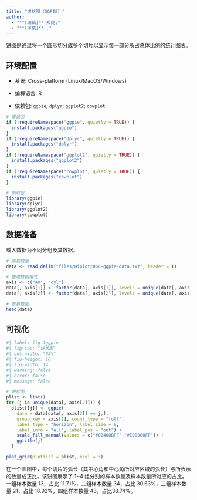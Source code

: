 ```yaml
---
title: "饼状图（GGPIE）"
author:
  - "**[编辑]** 郑虎;"
  - "**[审核]** ."
---
```


饼图是通过将一个圆形切分成多个切片以显示每一部分所占总体比例的统计图表。

## 环境配置

-   系统: Cross-platform (Linux/MacOS/Windows)

-   编程语言: R

-   依赖包: `ggpie`; `dplyr`; `ggplot2`; `cowplot`

```r
# 安装包
if (!requireNamespace("ggpie", quietly = TRUE)) {
  install.packages("ggpie")
}
if (!requireNamespace("dplyr", quietly = TRUE)) {
  install.packages("dplyr")
}
if (!requireNamespace("ggplot2", quietly = TRUE)) {
  install.packages("ggplot2")
}
if (!requireNamespace("cowplot", quietly = TRUE)) {
  install.packages("cowplot")
}

# 加载包
library(ggpie)
library(dplyr)
library(ggplot2)
library(cowplot)
```

## 数据准备

载入数据为不同分组及其数据。

```r
# 加载数据
data <- read.delim("files/Hiplot/068-ggpie-data.txt", header = T)

# 整理数据格式
axis <- c("am", "cyl")
data[, axis[1]] <- factor(data[, axis[1]], levels = unique(data[, axis[1]]))
data[, axis[2]] <- factor(data[, axis[2]], levels = unique(data[, axis[2]]))

# 查看数据
head(data)
```

## 可视化

```r
#| label: fig-1ggpie
#| fig-cap: "饼状图"
#| out.width: "95%"
#| fig-height: 10
#| fig-width: 14
#| warning: false
#| error: false
#| message: false

# 饼状图
plist <- list()
for (j in unique(data[, axis[2]])) {
  plist[[j]] <- ggpie(
    data = data[data[, axis[2]] == j,],
    group_key = axis[1], count_type = "full",
    label_type = "horizon", label_size = 8,
    label_info = "all", label_pos = "out") + 
    scale_fill_manual(values = c("#00468BFF","#ED0000FF")) +
    ggtitle(j)
  }

plot_grid(plotlist = plist, ncol = 3)
```

在一个圆图中，每个切片的弧长（其中心角和中心角所对应区域的弧长）与所表示的数量成正比。该饼图展示了 1~4 组分别的样本数量及样本数量所对应的占比。一组样本数量 13，占比 11.71%，二组样本数量 34，占比 30.63%，三组样本数量 21，占比 18.92%，四组样本数量 43，占比38.74%。





